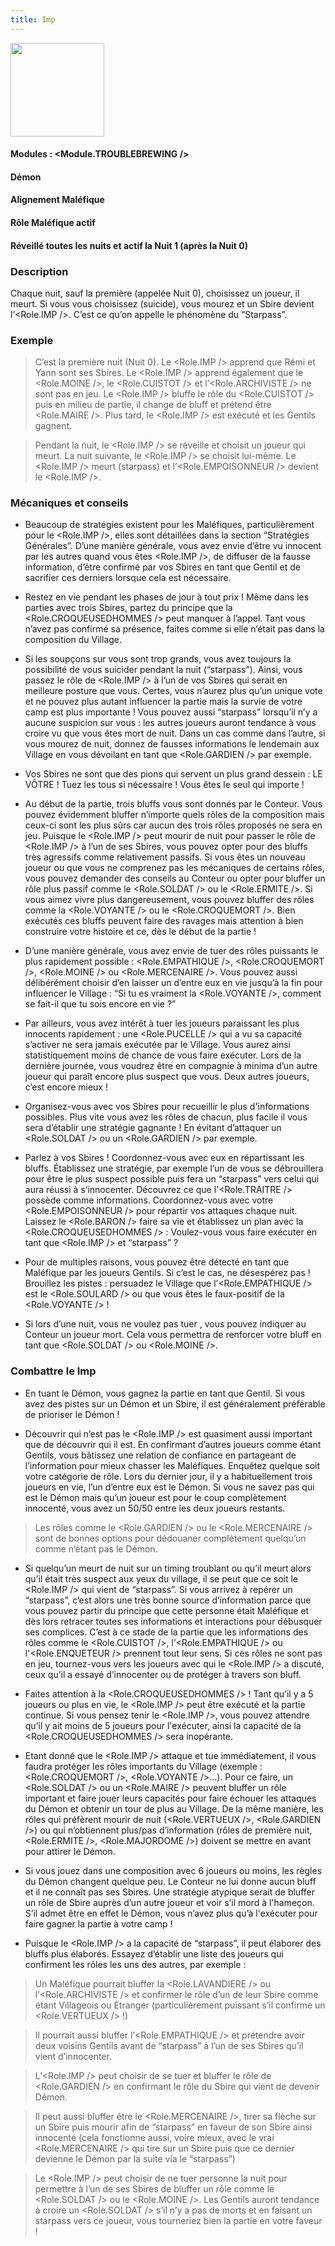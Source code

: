 ```yaml
---
title: Imp
---
```



<img src='/img/blood-on-the-clocktower/roles/imp.png' height='150' />

#### Modules : <Module.TROUBLEBREWING />
#### Démon
#### Alignement Maléfique
#### Rôle Maléfique actif
#### Réveillé toutes les nuits et actif la Nuit 1 (après la Nuit 0)

### Description
Chaque nuit, sauf la première (appelée Nuit 0), choisissez un joueur, il meurt.
Si vous vous choisissez (suicide), vous mourez et un Sbire devient l’<Role.IMP />. C’est ce qu’on appelle le phénomène du “Starpass”.
 
### Exemple
> C’est la première nuit (Nuit 0). Le <Role.IMP /> apprend que Rémi et Yann sont ses Sbires. Le <Role.IMP /> apprend également que le <Role.MOINE />, le <Role.CUISTOT /> et l’<Role.ARCHIVISTE /> ne sont pas en jeu. Le <Role.IMP /> bluffe le rôle du <Role.CUISTOT /> puis en milieu de partie, il change de bluff et prétend être <Role.MAIRE />. Plus tard, le <Role.IMP /> est exécuté et les Gentils gagnent.

> Pendant la nuit, le <Role.IMP /> se réveille et choisit un joueur qui meurt. La nuit suivante, le <Role.IMP /> se choisit lui-même. Le <Role.IMP /> meurt (starpass) et l’<Role.EMPOISONNEUR /> devient le <Role.IMP />.

### Mécaniques et conseils
- Beaucoup de stratégies existent pour les Maléfiques, particulièrement pour le <Role.IMP />, elles sont détaillées dans la section “Stratégies Générales”. D’une manière générale, vous avez envie d’être vu innocent par les autres quand vous êtes <Role.IMP />, de diffuser de la fausse information, d’être confirmé par vos Sbires en tant que Gentil et de sacrifier ces derniers lorsque cela est nécessaire. 

- Restez en vie pendant les phases de jour à tout prix ! Même dans les parties avec trois Sbires, partez du principe que la <Role.CROQUEUSEDHOMMES /> peut manquer à l’appel.  Tant vous n’avez pas confirmé sa présence, faites comme si elle n’était pas dans la composition du Village.

- Si les soupçons sur vous sont trop grands, vous avez toujours la possibilité de vous suicider pendant la nuit (“starpass”). Ainsi, vous passez le rôle de <Role.IMP /> à l’un de vos Sbires qui serait en meilleure posture que vous. Certes, vous n’aurez plus qu’un unique vote et ne pouvez plus autant influencer la partie mais la survie de votre camp est plus importante ! Vous pouvez aussi “starpass” lorsqu’il n’y a aucune suspicion sur vous : les autres joueurs auront tendance à vous croire vu que vous êtes mort de nuit. Dans un cas comme dans l’autre, si vous mourez de nuit, donnez de fausses informations le lendemain aux Village en vous dévoilant en tant que <Role.GARDIEN /> par exemple.

- Vos Sbires ne sont que des pions qui servent un plus grand dessein : LE VÔTRE ! Tuez les tous si nécessaire ! Vous êtes le seul qui importe !

- Au début de la partie, trois bluffs vous sont donnés par le Conteur. Vous pouvez évidemment bluffer n’importe quels rôles de la composition mais ceux-ci sont les plus sûrs car aucun des trois rôles proposés ne sera en jeu. Puisque le <Role.IMP /> peut mourir de nuit pour passer le rôle de <Role.IMP /> à l’un de ses Sbires, vous pouvez opter pour des bluffs très agressifs comme relativement passifs. Si vous êtes un nouveau joueur ou que vous ne comprenez pas les mécaniques de certains rôles, vous pouvez demander des conseils au Conteur ou opter pour bluffer un rôle plus passif comme le <Role.SOLDAT /> ou le <Role.ERMITE />. Si vous aimez vivre plus dangereusement, vous pouvez bluffer des rôles comme la <Role.VOYANTE /> ou le <Role.CROQUEMORT />. Bien exécutés ces bluffs peuvent faire des ravages mais attention à bien construire votre histoire et ce, dès le début de la partie !

- D’une manière générale, vous avez envie de tuer des rôles puissants le plus rapidement possible : <Role.EMPATHIQUE />, <Role.CROQUEMORT />, <Role.MOINE /> ou <Role.MERCENAIRE />. Vous pouvez aussi délibérément choisir d’en laisser un d’entre eux en vie jusqu’à la fin pour influencer le Village : “Si tu es vraiment la <Role.VOYANTE />, comment se fait-il que tu sois encore en vie ?”

- Par ailleurs, vous avez intérêt à tuer les joueurs paraissant les plus innocents rapidement : une <Role.PUCELLE /> qui a vu sa capacité s’activer ne sera jamais exécutée par le Village. Vous aurez ainsi statistiquement moins de chance de vous faire exécuter. Lors de la dernière journée, vous voudrez être en compagnie à minima d’un autre joueur qui paraît encore plus suspect que vous. Deux autres joueurs, c’est encore mieux !

- Organisez-vous avec vos Sbires pour recueillir le plus d'informations possibles. Plus vite vous avez les rôles de chacun, plus facile il vous sera d’établir une stratégie gagnante ! En évitant d’attaquer un <Role.SOLDAT /> ou un <Role.GARDIEN /> par exemple.

- Parlez à vos Sbires ! Coordonnez-vous avec eux en répartissant les bluffs. Établissez une stratégie, par exemple l’un de vous se débrouillera pour être le plus suspect possible puis fera un “starpass” vers celui qui aura réussi à s’innocenter. Découvrez ce que l'<Role.TRAITRE /> possède comme informations. Coordonnez-vous avec votre <Role.EMPOISONNEUR /> pour répartir vos attaques chaque nuit. Laissez le <Role.BARON /> faire sa vie et établissez un plan avec la <Role.CROQUEUSEDHOMMES /> : Voulez-vous vous faire exécuter en tant que <Role.IMP /> et “starpass” ?

- Pour de multiples raisons, vous pouvez être détecté en tant que Maléfique par les joueurs Gentils. Si c’est le cas, ne désespérez pas ! Brouillez les pistes : persuadez le Village que l’<Role.EMPATHIQUE /> est le <Role.SOULARD /> ou que vous êtes le faux-positif de la <Role.VOYANTE /> !

- Si lors d’une nuit, vous ne voulez pas tuer , vous pouvez indiquer au Conteur un joueur mort. Cela vous permettra de renforcer votre bluff en tant que <Role.SOLDAT /> ou <Role.MOINE />.

### Combattre le Imp
- En tuant le Démon, vous gagnez la partie en tant que Gentil. Si vous avez des pistes sur un Démon et un Sbire, il est généralement préférable de prioriser le Démon !

- Découvrir qui n’est pas le <Role.IMP /> est quasiment aussi important que de découvrir qui il est. En confirmant d’autres joueurs comme étant Gentils, vous bâtissez une relation de confiance en partageant de l’information pour mieux chasser les Maléfiques. Enquêtez quelque soit votre catégorie de rôle. Lors du dernier jour, il y a habituellement trois joueurs en vie, l’un d’entre eux est le Démon. Si vous ne savez pas qui est le Démon mais qu’un joueur est pour le coup complètement innocenté, vous avez un 50/50 entre les deux joueurs restants.

> Les rôles comme le <Role.GARDIEN /> ou le <Role.MERCENAIRE /> sont de bonnes options pour dédouaner complètement quelqu’un comme n’étant pas le Démon.

- Si quelqu’un meurt de nuit sur un timing troublant ou qu’il meurt alors qu’il était très suspect aux yeux du village, il se peut que ce soit le <Role.IMP /> qui vient de “starpass”. Si vous arrivez à repérer un “starpass”, c’est alors une très bonne source d’information parce que vous pouvez partir du principe que cette personne était Maléfique et dès lors retracer toutes ses informations et interactions pour débusquer ses complices. C’est à ce stade de la partie que les informations des rôles comme le <Role.CUISTOT />, l’<Role.EMPATHIQUE /> ou l'<Role.ENQUETEUR /> prennent tout leur sens. Si ces rôles ne sont pas en jeu, tournez-vous vers les joueurs avec qui le <Role.IMP /> a discuté, ceux qu’il a essayé d’innocenter ou de protéger à travers son bluff.

- Faites attention à la <Role.CROQUEUSEDHOMMES /> ! Tant qu’il y a 5 joueurs ou plus en vie, le <Role.IMP /> peut être exécuté et la partie continue. Si vous pensez tenir le <Role.IMP />, vous pouvez attendre qu’il y ait moins de 5 joueurs pour l'exécuter, ainsi la capacité de la <Role.CROQUEUSEDHOMMES /> sera inopérante.

- Etant donné que le <Role.IMP /> attaque et tue immédiatement, il vous faudra protéger les rôles importants du Village (exemple : <Role.CROQUEMORT />, <Role.VOYANTE />...). Pour ce faire, un <Role.SOLDAT /> ou un <Role.MAIRE /> peuvent bluffer un rôle important et faire jouer leurs capacités pour faire échouer les attaques du Démon et obtenir un tour de plus au Village. De la même manière, les rôles qui préfèrent mourir de nuit (<Role.VERTUEUX />, <Role.GARDIEN />) ou qui n’obtiennent plus/pas d’information (rôles de première nuit, <Role.ERMITE />, <Role.MAJORDOME />) doivent se mettre en avant pour attirer le Démon. 

- Si vous jouez dans une composition avec 6 joueurs ou moins, les règles du Démon changent quelque peu. Le Conteur ne lui donne aucun bluff et il ne connaît pas ses Sbires. Une stratégie atypique serait de bluffer un rôle de Sbire auprès d’un autre joueur et voir s’il mord à l'hameçon. S’il admet être en effet le Démon, vous n’avez plus qu’à l'exécuter pour faire gagner la partie à votre camp !

- Puisque le <Role.IMP /> a la capacité de “starpass”, il peut élaborer des bluffs plus élaborés. Essayez d’établir une liste des joueurs qui confirment les rôles les uns des autres, par exemple :

> Un Maléfique pourrait bluffer la <Role.LAVANDIERE /> ou l’<Role.ARCHIVISTE /> et confirmer le rôle d’un de leur Sbire comme étant Villageois ou Etranger (particulièrement puissant s’il confirme un <Role.VERTUEUX /> !)

> Il pourrait aussi bluffer l’<Role.EMPATHIQUE /> et prétendre avoir deux voisins Gentils avant de “starpass” à l’un de ses Sbires qu’il vient d’innocenter.

> L’<Role.IMP /> peut choisir de se tuer et bluffer le rôle de <Role.GARDIEN /> en confirmant le rôle du Sbire qui vient de devenir Démon.

> Il peut aussi bluffer être le <Role.MERCENAIRE />, tirer sa flèche sur un Sbire puis mourir afin de “starpass” en faveur de son Sbire ainsi innocenté (cela fonctionne aussi, voire mieux, avec le vrai <Role.MERCENAIRE /> qui tire sur un Sbire puis que ce dernier devienne le Démon par la suite via le “starpass”)

> Le <Role.IMP /> peut choisir de ne tuer personne la nuit pour permettre à l’un de ses Sbires de bluffer un rôle comme le <Role.SOLDAT /> ou le <Role.MOINE />. Les Gentils auront tendance à croire un <Role.SOLDAT /> s’il n’y a pas de morts et en faisant un starpass vers ce joueur, vous tourneriez bien la partie en votre faveur !
